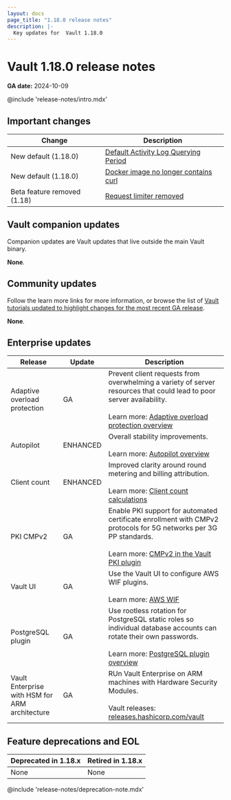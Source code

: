 ```yaml
---
layout: docs
page_title: "1.18.0 release notes"
description: |-
  Key updates for  Vault 1.18.0
---
```


# Vault 1.18.0 release notes

**GA date:** 2024-10-09

@include 'release-notes/intro.mdx'

## Important changes

| Change                      | Description
| --------------------------- | -----------
| New default (1.18.0)        | [Default Activity Log Querying Period](/vault/docs/upgrading/upgrade-to-1.18.x#default-activity-log-querying-period)
| New default (1.18.0)        | [Docker image no longer contains curl](/vault/docs/upgrading/upgrade-to-1.18.x#docker-image-no-longer-contains-curl)
| Beta feature removed (1.18) | [Request limiter removed](/vault/docs/upgrading/upgrade-to-1.18.x#request-limiter-configuration-removal)

## Vault companion updates

Companion updates are Vault updates that live outside the main Vault binary.

**None**.

## Community updates

Follow the learn more links for more information, or browse the list of
[Vault tutorials updated to highlight changes for the most recent GA release](/vault/tutorials/new-release).

**None**.

## Enterprise updates

<table>
  <thead>
    <tr>
      <th style={{verticalAlign: 'middle'}}>Release</th>
      <th style={{verticalAlign: 'middle'}}>Update</th>
      <th style={{verticalAlign: 'middle'}}>Description</th>
    </tr>
  </thead>
  <tbody>

  <tr>
    <td style={{verticalAlign: 'middle'}}>
      Adaptive overload protection
    </td>
    <td style={{verticalAlign: 'middle', textAlign: 'center'}}>GA</td>
    <td style={{verticalAlign: 'middle'}}>
      Prevent client requests from overwhelming a variety of server resources
      that could lead to poor server availability.
      <br /><br />
      Learn more: <a href="/vault/docs/concepts/adaptive-overload-protection">Adaptive overload protection overview</a>
    </td>
  </tr>

  <tr>
    <td style={{verticalAlign: 'middle'}}>
      Autopilot
    </td>
    <td style={{verticalAlign: 'middle', textAlign: 'center'}}>ENHANCED</td>
    <td style={{verticalAlign: 'middle'}}>
      Overall stability improvements. 
      <br /><br />
      Learn more: <a href="/vault/docs/concepts/integrated-storage/autopilot">Autopilot overview</a>
    </td>
  </tr>

  <tr>
    <td style={{verticalAlign: 'middle'}}>
      Client count 
    </td>
    <td style={{verticalAlign: 'middle', textAlign: 'center'}}>ENHANCED</td>
    <td style={{verticalAlign: 'middle'}}>
      Improved clarity around round metering and billing attribution.
      <br /><br />
      Learn more: <a href="/vault/docs/concepts/client-count/counting">Client count calculations</a>
    </td>
  </tr>

  <tr>
    <td style={{verticalAlign: 'middle'}}>
      PKI CMPv2
    </td>
    <td style={{verticalAlign: 'middle', textAlign: 'center'}}>GA</td>
    <td style={{verticalAlign: 'middle'}}>
      Enable PKI support for automated certificate enrollment with CMPv2
      protocols for 5G networks per 3G PP standards. 
      <br /><br />
      Learn more: <a href="/vault/docs/secrets/pki/cmpv2">CMPv2 in the Vault PKI plugin</a>
    </td>
  </tr>

   <tr>
    <td style={{verticalAlign: 'middle'}}>
      Vault UI
    </td>
    <td style={{verticalAlign: 'middle', textAlign: 'center'}}>GA</td>
    <td style={{verticalAlign: 'middle'}}>
      Use the Vault UI to configure AWS WIF plugins.
      <br /><br />
      Learn more: <a href="/vault/docs/secrets/aws#plugin-workload-identity-federation-wif">AWS WIF</a>
    </td>
  </tr>

  <tr>
    <td style={{verticalAlign: 'middle'}}>
      PostgreSQL plugin
    </td>
    <td style={{verticalAlign: 'middle', textAlign: 'center'}}>GA</td>
    <td style={{verticalAlign: 'middle'}}>
      Use rootless rotation for PostgreSQL static roles so individual database
      accounts can rotate their own passwords.
      <br /><br />
      Learn more: <a href="/docs/secrets/databases/postgresql">PostgreSQL plugin overview</a>
    </td>
  </tr>

  <tr>
    <td style={{verticalAlign: 'middle'}}>
      Vault Enterprise with HSM for ARM architecture
    </td>
    <td style={{verticalAlign: 'middle', textAlign: 'center'}}>GA</td>
    <td style={{verticalAlign: 'middle'}}>
      RUn Vault Enterprise on ARM machines with Hardware Security Modules.
      <br /><br />
      Vault releases: <a href="https://releases.hashicorp.com/vault/">releases.hashicorp.com/vault</a>
    </td>
  </tr>

  </tbody>
</table>

## Feature deprecations and EOL

Deprecated in 1.18.x | Retired in 1.18.x
-------------------- | ---------------
None                 | None

@include 'release-notes/deprecation-note.mdx'
